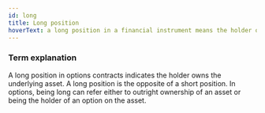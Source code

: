 ```yaml
---
id: long
title: Long position
hoverText: a long position in a financial instrument means the holder of the position owns a positive amount of the instrument.
---
```


### Term explanation

A long position in options contracts indicates the holder owns the underlying asset. A long position is the opposite of a short position. In options, being long can refer either to outright ownership of an asset or being the holder of an option on the asset.